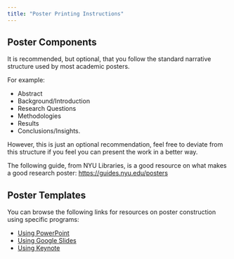 ```yaml
---
title: "Poster Printing Instructions"
---
```


## Poster Components

It is recommended, but optional, that you follow the standard narrative structure used by most academic posters.

For example:

* Abstract
* Background/Introduction
* Research Questions
* Methodologies
* Results
* Conclusions/Insights.

However, this is just an optional recommendation, feel free to deviate from this structure if you feel you can present the work in a better way.

The following guide, from NYU Libraries, is a good resource on what makes a good research poster: [https://guides.nyu.edu/posters](https://guides.nyu.edu/posters)

## Poster Templates

You can browse the following links for resources on poster construction using specific programs:

* [Using PowerPoint](https://www.brown.edu/academics/medical/sites/brown.edu.academics.medical/files/uploads/Instructions%20for%20Creating%20a%20Poster%20in%20PowerPoint.pdf)
* [Using Google Slides](https://sites.google.com/colgate.edu/academic-posters/google-slides-instructions)
* [Using Keynote](https://discussions.apple.com/thread/1481437)